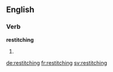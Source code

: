 ==English==

===Verb===
'''restitching'''

# {{third-person singular of|restitch}}

[[de:restitching]]
[[fr:restitching]]
[[sv:restitching]]